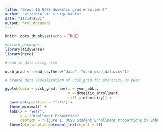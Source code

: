 ```yaml
---
title: "Group 16 UCSB domestic grad enrollment"
author: "Virginia Pan & Sage Davis"
date: "11/14/2021"
output: html_document
---
```


```r
knitr::opts_chunk$set(echo = TRUE)

#Attach packages 
library(tidyverse)
library(here)
```

```r
#read in data using here

ucsb_grad <- read_csv(here("data", "ucsb_grad_data.csv"))
```

```r
# create data visualization of ucsb_grad for ethnicity vs year

ggplot(data = ucsb_grad, aes(x = year_abbr, 
                             y = domestic_enrollment, 
                             fill = ethnicity)) +
  geom_col(position = "fill") +
  theme_minimal() +
  labs(x = "Year",
       y = "Enrollment Proportion",
       caption = "Figure 1. UCSB Student Enrollment Proportions by Ethnicity for 2008 - 2019") +
  theme(plot.caption=element_text(hjust = 0))                          # left justify figure caption

```

